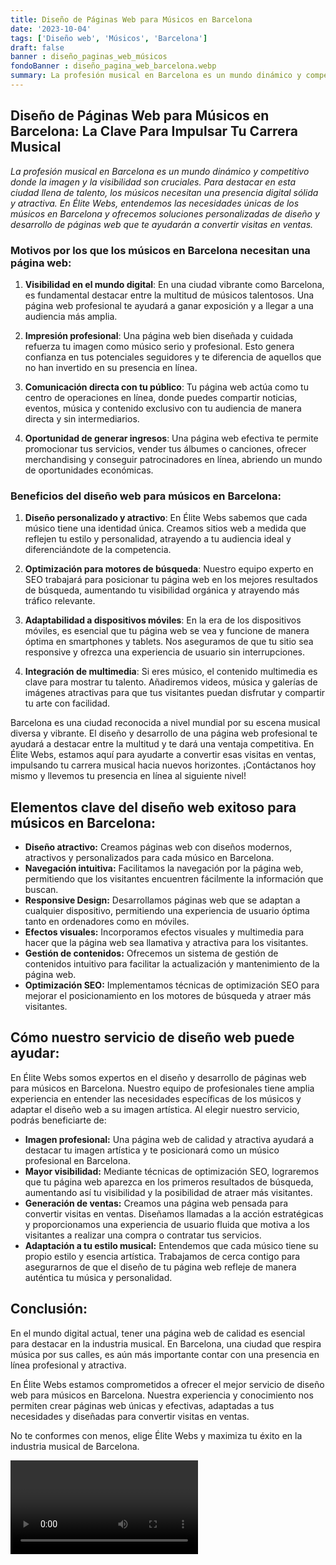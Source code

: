 ```yaml
---
title: Diseño de Páginas Web para Músicos en Barcelona
date: '2023-10-04'
tags: ['Diseño web', 'Músicos', 'Barcelona']
draft: false
banner : diseño_paginas_web_músicos
fondoBanner : diseño_pagina_web_barcelona.webp
summary: La profesión musical en Barcelona es un mundo dinámico y competitivo donde la imagen y la visibilidad son cruciales. Para destacar en esta ciudad llena de talento, los músicos necesitan una presencia digital sólida y atractiva. En Élite Webs, entendemos las necesidades únicas de los músicos en Barcelona y ofrecemos soluciones personalizadas de diseño y desarrollo de páginas web que te ayudarán a convertir visitas en ventas.
---
```


## Diseño de Páginas Web para Músicos en Barcelona: La Clave Para Impulsar Tu Carrera Musical

*La profesión musical en Barcelona es un mundo dinámico y competitivo donde la imagen y la visibilidad son cruciales. Para destacar en esta ciudad llena de talento, los músicos necesitan una presencia digital sólida y atractiva. En Élite Webs, entendemos las necesidades únicas de los músicos en Barcelona y ofrecemos soluciones personalizadas de diseño y desarrollo de páginas web que te ayudarán a convertir visitas en ventas.*

### Motivos por los que los músicos en Barcelona necesitan una página web:

1. **Visibilidad en el mundo digital**: En una ciudad vibrante como Barcelona, es fundamental destacar entre la multitud de músicos talentosos. Una página web profesional te ayudará a ganar exposición y a llegar a una audiencia más amplia.

2. **Impresión profesional**: Una página web bien diseñada y cuidada refuerza tu imagen como músico serio y profesional. Esto genera confianza en tus potenciales seguidores y te diferencia de aquellos que no han invertido en su presencia en línea.

3. **Comunicación directa con tu público**: Tu página web actúa como tu centro de operaciones en línea, donde puedes compartir noticias, eventos, música y contenido exclusivo con tu audiencia de manera directa y sin intermediarios.

4. **Oportunidad de generar ingresos**: Una página web efectiva te permite promocionar tus servicios, vender tus álbumes o canciones, ofrecer merchandising y conseguir patrocinadores en línea, abriendo un mundo de oportunidades económicas.

### Beneficios del diseño web para músicos en Barcelona:

1. **Diseño personalizado y atractivo**: En Élite Webs sabemos que cada músico tiene una identidad única. Creamos sitios web a medida que reflejen tu estilo y personalidad, atrayendo a tu audiencia ideal y diferenciándote de la competencia.

2. **Optimización para motores de búsqueda**: Nuestro equipo experto en SEO trabajará para posicionar tu página web en los mejores resultados de búsqueda, aumentando tu visibilidad orgánica y atrayendo más tráfico relevante.

3. **Adaptabilidad a dispositivos móviles**: En la era de los dispositivos móviles, es esencial que tu página web se vea y funcione de manera óptima en smartphones y tablets. Nos aseguramos de que tu sitio sea responsive y ofrezca una experiencia de usuario sin interrupciones.

4. **Integración de multimedia**: Si eres músico, el contenido multimedia es clave para mostrar tu talento. Añadiremos videos, música y galerías de imágenes atractivas para que tus visitantes puedan disfrutar y compartir tu arte con facilidad.

Barcelona es una ciudad reconocida a nivel mundial por su escena musical diversa y vibrante. El diseño y desarrollo de una página web profesional te ayudará a destacar entre la multitud y te dará una ventaja competitiva. En Élite Webs, estamos aquí para ayudarte a convertir esas visitas en ventas, impulsando tu carrera musical hacia nuevos horizontes. ¡Contáctanos hoy mismo y llevemos tu presencia en línea al siguiente nivel!

<GifSeo />

<Cta />

## Elementos clave del diseño web exitoso para músicos en Barcelona:

- **Diseño atractivo:** Creamos páginas web con diseños modernos, atractivos y personalizados para cada músico en Barcelona.
- **Navegación intuitiva:** Facilitamos la navegación por la página web, permitiendo que los visitantes encuentren fácilmente la información que buscan.
- **Responsive Design:** Desarrollamos páginas web que se adaptan a cualquier dispositivo, permitiendo una experiencia de usuario óptima tanto en ordenadores como en móviles.
- **Efectos visuales:** Incorporamos efectos visuales y multimedia para hacer que la página web sea llamativa y atractiva para los visitantes.
- **Gestión de contenidos:** Ofrecemos un sistema de gestión de contenidos intuitivo para facilitar la actualización y mantenimiento de la página web.
- **Optimización SEO:** Implementamos técnicas de optimización SEO para mejorar el posicionamiento en los motores de búsqueda y atraer más visitantes.

## Cómo nuestro servicio de diseño web puede ayudar:

En Élite Webs somos expertos en el diseño y desarrollo de páginas web para músicos en Barcelona. Nuestro equipo de profesionales tiene amplia experiencia en entender las necesidades específicas de los músicos y adaptar el diseño web a su imagen artística. Al elegir nuestro servicio, podrás beneficiarte de:

- **Imagen profesional:** Una página web de calidad y atractiva ayudará a destacar tu imagen artística y te posicionará como un músico profesional en Barcelona.
- **Mayor visibilidad:** Mediante técnicas de optimización SEO, lograremos que tu página web aparezca en los primeros resultados de búsqueda, aumentando así tu visibilidad y la posibilidad de atraer más visitantes.
- **Generación de ventas:** Creamos una página web pensada para convertir visitas en ventas. Diseñamos llamadas a la acción estratégicas y proporcionamos una experiencia de usuario fluida que motiva a los visitantes a realizar una compra o contratar tus servicios.
- **Adaptación a tu estilo musical:** Entendemos que cada músico tiene su propio estilo y esencia artística. Trabajamos de cerca contigo para asegurarnos de que el diseño de tu página web refleje de manera auténtica tu música y personalidad.

## Conclusión:

En el mundo digital actual, tener una página web de calidad es esencial para destacar en la industria musical. En Barcelona, una ciudad que respira música por sus calles, es aún más importante contar con una presencia en línea profesional y atractiva.

En Élite Webs estamos comprometidos a ofrecer el mejor servicio de diseño web para músicos en Barcelona. Nuestra experiencia y conocimiento nos permiten crear páginas web únicas y efectivas, adaptadas a tus necesidades y diseñadas para convertir visitas en ventas.

No te conformes con menos, elige Élite Webs y maximiza tu éxito en la industria musical de Barcelona.

<Video />

<CtaBot job='Músicos' city='Barcelona'/>

<Gmaps query='Barcelona+españa+maps' />